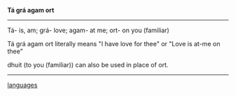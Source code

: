 '''Tá grá agam ort'''

----

Tá- is, am;
grá- love;
agam- at me;
ort- on you (familiar)

Tá grá agam ort literally means "I have love for thee" or "Love is at-me on thee"

dhuit (to you (familiar)) can also be used in place of ort.

----

[[languages]]

{{rfd}}